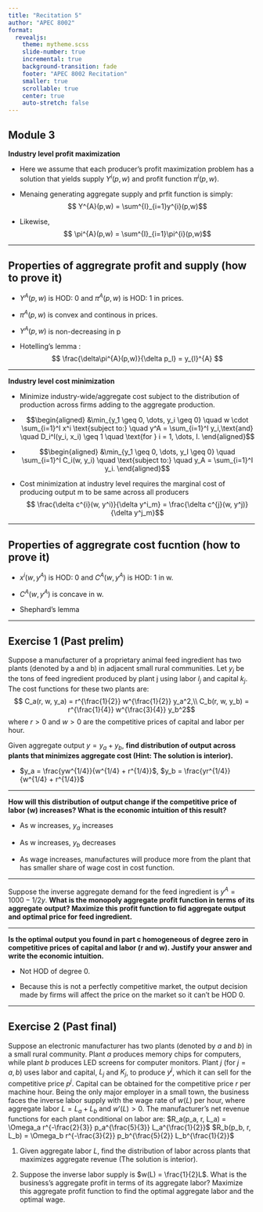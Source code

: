 ```yaml
---
title: "Recitation 5"
author: "APEC 8002"
format: 
  revealjs:
    theme: mytheme.scss 
    slide-number: true
    incremental: true
    background-transition: fade
    footer: "APEC 8002 Recitation"
    smaller: true
    scrollable: true
    center: true
    auto-stretch: false
---
```


## Module 3

**Industry level profit maximization**

-   Here we assume that each producer's profit maximization problem has a solution that yields supply $Y^{i}(p,w)$ and profit function $\pi^{i}(p,w)$.

-   Menaing generating aggregate supply and prfit function is simply:$$
      Y^{A}(p,w) = \sum^{I}_{i=1}y^{i}(p,w)$$

-   Likewise,$$
      \pi^{A}(p,w) = \sum^{I}_{i=1}\pi^{i}(p,w)$$

------------------------------------------------------------------------

## Properties of aggregrate profit and supply (how to prove it)

-   $Y^{A}(p,w)$ is HOD: 0 and $\pi^{A}(p,w)$ is HOD: 1 in prices.

-   $\pi^{A}(p,w)$ is convex and continous in prices.

-   $Y^{A}(p,w)$ is non-decreasing in p

-   Hotelling's lemma : $$ \frac{\delta\pi^{A}(p,w)}{\delta p_l} = y_{l}^{A} $$

------------------------------------------------------------------------

**Industry level cost minimization**

-   Minimize industry-wide/aggregate cost subject to the distribution of production across firms adding to the aggregate production.

- $$\begin{aligned}
      &\min_{y_1 \geq 0, \dots, y_i \geq 0} \quad w \cdot \sum_{i=1}^I x^i \text{subject to:} \quad y^A = \sum_{i=1}^I y_i,\text{and} \quad  D_i^I(y_i, x_i) \geq 1 \quad \text{for } i = 1, \dots, I.
    \end{aligned}$$

- $$\begin{aligned}
      &\min_{y_1 \geq 0, \dots, y_I \geq 0} \quad \sum_{i=1}^I C_i(w, y_i) \quad \text{subject to:} \quad y_A = \sum_{i=1}^I y_i.
    \end{aligned}$$

-   Cost minimization at industry level requires the marginal cost of producing output m to be same across all producers$$
    \frac{\delta c^{i}(w, y^i)}{\delta y^i_m} = \frac{\delta c^{j}(w, y^j)}{\delta y^j_m}$$
    
-----------------------

## Properties of aggregrate cost fucntion (how to prove it)

-   $x^{i}(w, y^{A})$ is HOD: 0 and $C^{A}(w,y^{A} )$ is HOD: 1 in w.

-   $C^{A}(w,y^{A})$ is concave in w.

-   Shephard's lemma

-----------------------

## Exercise 1 (Past prelim)

Suppose a manufacturer of a proprietary animal feed ingredient has two plants (denoted by a and b) in adjacent small rural communities. Let $y_j$ be the tons of feed ingredient produced by plant j using labor $l_j$ and capital $k_j$. The cost functions for these two plants are:$$
C_a(r, w, y_a) = r^{\frac{1}{2}} w^{\frac{1}{2}} y_a^2,\\
C_b(r, w, y_b) = r^{\frac{1}{4}} w^{\frac{3}{4}} y_b^2$$
where $r > 0$ and $w > 0$ are the competitive prices of capital and labor per hour.

Given aggregate output $y=y_a+y_b$, **find distribution of output across plants that minimizes aggregate cost (Hint: The solution is interior).**

- $y_a = \frac{yw^{1/4}}{w^{1/4} + r^{1/4}}$, $y_b = \frac{yr^{1/4}}{w^{1/4} + r^{1/4}}$

--------------------------

**How will this distribution of output change if the competitive price of labor (w) increases? What is the economic intuition of this result?**

- As w increases, $y_a$ increases

- As w increases, $y_b$ decreases

- As wage increases, manufactures will produce more  from the plant that has smaller share of wage cost in cost function.

----------------------

Suppose the inverse aggregate demand for the feed ingredient is $y^A = 1000 - 1/2y$. **What is the monopoly aggregate profit function in terms of its aggregate output? Maximize this profit function to fid aggregate output and optimal price for feed ingredient.**

--------------------

**Is the optimal output you found in part c homogeneous of degree zero in competitive prices of capital and labor (r and w). Justify your answer and write the economic intuition.** 

- Not HOD of degree 0.

- Because this is not a perfectly competitive market, the output decision made by firms will affect the price on the market so it can't be HOD 0.

-------------------------

## Exercise 2 (Past final)

Suppose an electronic manufacturer has two plants (denoted by $a$ and $b$) in a small rural community. Plant $a$ produces memory chips for computers, while plant $b$ produces LED screens for computer monitors. Plant $j$ (for $j = a, b$) uses labor and capital, $L_j$ and $K_j$, to produce $y^j$, which it can sell for the competitive price $p^j$. Capital can be obtained for the competitive price $r$ per machine hour.
Being the only major employer in a small town, the business faces the inverse labor supply with the wage rate of $w(L)$ per hour, where aggregate labor $L = L_a + L_b$ and $w'(L) > 0$. The manufacturer’s net revenue functions for each plant conditional on labor are:
$R_a(p_a, r, L_a) = \Omega_a r^{-\frac{2}{3}} p_a^{\frac{5}{3}} L_a^{\frac{1}{2}}$
$R_b(p_b, r, L_b) = \Omega_b r^{-\frac{3}{2}} p_b^{\frac{5}{2}} L_b^{\frac{1}{2}}$

1) Given aggregate labor $L$, find the distribution of labor across plants that maximizes aggregate revenue (The solution is interior).

2) Suppose the inverse labor supply is $w(L) = \frac{1}{2}L$. What is the business’s aggregate profit in terms of its aggregate labor? Maximize this aggregate profit function to find the optimal aggregate labor and the optimal wage.



